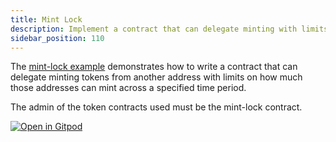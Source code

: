 ```yaml
---
title: Mint Lock
description: Implement a contract that can delegate minting with limits.
sidebar_position: 110
---
```


<head>
  <title>{`Implement contract that can delegate minting with limits.`}</title>
  <meta charSet="utf-8" />
  <meta
    property="og:title"
    content="Implement a contract that can delegate minting with limits."
  />
  <meta
    property="og:description"
    content="Implement a contract that can delegate minting with limits."
  />
</head>

The [mint-lock example] demonstrates how to write a contract that can delegate minting tokens from another address with limits on how much those addresses can mint across a specified time period.

The admin of the token contracts used must be the mint-lock contract.

[![Open in Gitpod](https://gitpod.io/button/open-in-gitpod.svg)][oigp]

[oigp]: https://gitpod.io/#https://github.com/stellar/soroban-examples/tree/v20.2.0
[mint-lock example]: https://github.com/stellar/soroban-examples/tree/v20.2.0/mint-lock
